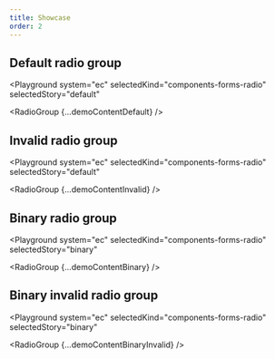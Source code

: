 ```yaml
---
title: Showcase
order: 2
---
```




## Default radio group

<Playground
  system="ec"
  selectedKind="components-forms-radio"
  selectedStory="default"
>
  <RadioGroup {...demoContentDefault} />
</Playground>

## Invalid radio group

<Playground
  system="ec"
  selectedKind="components-forms-radio"
  selectedStory="default"
>
  <RadioGroup {...demoContentInvalid} />
</Playground>

## Binary radio group

<Playground
  system="ec"
  selectedKind="components-forms-radio"
  selectedStory="binary"
>
  <RadioGroup {...demoContentBinary} />
</Playground>

## Binary invalid radio group

<Playground
  system="ec"
  selectedKind="components-forms-radio"
  selectedStory="binary"
>
  <RadioGroup {...demoContentBinaryInvalid} />
</Playground>
